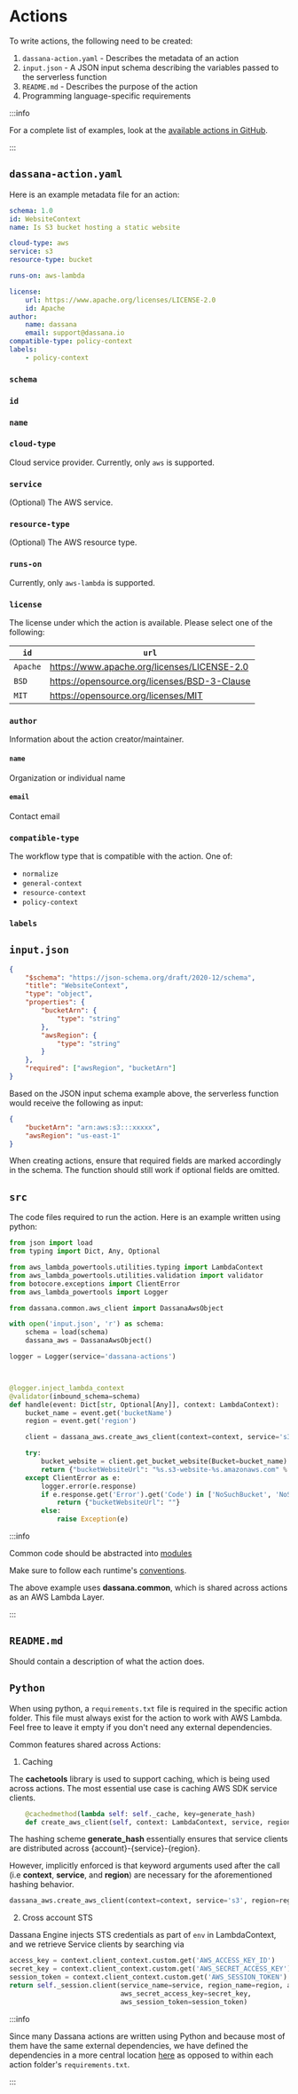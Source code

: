 # Actions


<Actions />

To write actions, the following need to be created:

1. `dassana-action.yaml` - Describes the metadata of an action
2. `input.json` - A JSON input schema describing the variables passed to the serverless function
3. `README.md` - Describes the purpose of the action
4. Programming language-specific requirements

:::info

For a complete list of examples, look at the [available actions in GitHub](https://github.com/dassana-io/dassana/tree/main/content/actions).

:::

## `dassana-action.yaml`

Here is an example metadata file for an action:

```yaml title="content/actions/website-context/dassana-action.yaml"
schema: 1.0
id: WebsiteContext
name: Is S3 bucket hosting a static website

cloud-type: aws
service: s3
resource-type: bucket

runs-on: aws-lambda

license:
    url: https://www.apache.org/licenses/LICENSE-2.0
    id: Apache
author:
    name: dassana
    email: support@dassana.io
compatible-type: policy-context
labels:
    - policy-context
```


### `schema`

<Schema />

### `id`

<Id />

### `name`

<Name />

### `cloud-type`

Cloud service provider. Currently, only `aws` is supported.

### `service`

(Optional) The AWS service.

### `resource-type`

(Optional) The AWS resource type.

### `runs-on`

Currently, only `aws-lambda` is supported.

### `license`

The license under which the action is available. Please select one of the following:

| `id`     | `url`                                        |
| -------- | -------------------------------------------- |
| `Apache` | https://www.apache.org/licenses/LICENSE-2.0  |
| `BSD`    | https://opensource.org/licenses/BSD-3-Clause |
| `MIT`    | https://opensource.org/licenses/MIT          |

### `author`

Information about the action creator/maintainer.

#### `name`

Organization or individual name

#### `email`

Contact email

### `compatible-type`

The workflow type that is compatible with the action. One of:

-   `normalize`
-   `general-context`
-   `resource-context`
-   `policy-context`

### `labels`

<Labels />

## `input.json`

```json title="content/actions/website-context/input.json"
{
	"$schema": "https://json-schema.org/draft/2020-12/schema",
	"title": "WebsiteContext",
	"type": "object",
	"properties": {
		"bucketArn": {
			"type": "string"
		},
		"awsRegion": {
			"type": "string"
		}
	},
	"required": ["awsRegion", "bucketArn"]
}
```

Based on the JSON input schema example above, the serverless function would receive the following as input:

```json
{
	"bucketArn": "arn:aws:s3:::xxxxx",
	"awsRegion": "us-east-1"
}
```

When creating actions, ensure that required fields are marked accordingly in the schema. The function should still work if optional fields are omitted.

## `src`

The code files required to run the action. Here is an example written using python:

```py title="content/actions/website-context/src/handler.py"
from json import load
from typing import Dict, Any, Optional

from aws_lambda_powertools.utilities.typing import LambdaContext
from aws_lambda_powertools.utilities.validation import validator
from botocore.exceptions import ClientError
from aws_lambda_powertools import Logger

from dassana.common.aws_client import DassanaAwsObject

with open('input.json', 'r') as schema:
    schema = load(schema)
    dassana_aws = DassanaAwsObject()

logger = Logger(service='dassana-actions')



@logger.inject_lambda_context
@validator(inbound_schema=schema)
def handle(event: Dict[str, Optional[Any]], context: LambdaContext):
    bucket_name = event.get('bucketName')
    region = event.get('region')

    client = dassana_aws.create_aws_client(context=context, service='s3', region=region)

    try:
        bucket_website = client.get_bucket_website(Bucket=bucket_name)
        return {"bucketWebsiteUrl": "%s.s3-website-%s.amazonaws.com" % (bucket_name, region)}
    except ClientError as e:
        logger.error(e.response)
        if e.response.get('Error').get('Code') in ['NoSuchBucket', 'NoSuchWebsiteConfiguration']:
            return {"bucketWebsiteUrl": ""}
        else:
            raise Exception(e)


```

:::info

Common code should be abstracted into [modules](https://github.com/dassana-io/dassana/tree/main/content/pkg/deps)

Make sure to follow each runtime's [conventions](https://docs.aws.amazon.com/lambda/latest/dg/configuration-layers.html).

The above example uses **dassana.common**, which is shared across actions as an AWS Lambda Layer.

:::

## `README.md`

Should contain a description of what the action does.

## `Python`

When using python, a `requirements.txt` file is required in the specific action folder. This file must always exist for the action to work with AWS Lambda. Feel free to leave it empty if you don't need any external dependencies.

Common features shared across Actions:

1) Caching

The **cachetools** library is used to support caching, which is being used across actions. The most essential use case
is caching AWS SDK service clients.

```py title="content/pkg/deps/python/dassana/common/aws_client.py"
    @cachedmethod(lambda self: self._cache, key=generate_hash)
    def create_aws_client(self, context: LambdaContext, service, region: str) -> client:

```
The hashing scheme **generate_hash** essentially ensures that service clients are distributed across
{account}-{service}-{region}.

However, implicitly enforced is that keyword arguments used after the call (i.e **context**, **service**, and
**region**) are necessary for the aforementioned hashing behavior.

```py
dassana_aws.create_aws_client(context=context, service='s3', region=region) # Keyword Arguments i.e **kwargs
```

2) Cross account STS

Dassana Engine injects STS credentials as part of `env` in LambdaContext, and we retrieve Service clients by searching
via

```py title="Cross account"
access_key = context.client_context.custom.get('AWS_ACCESS_KEY_ID')
secret_key = context.client_context.custom.get('AWS_SECRET_ACCESS_KEY')
session_token = context.client_context.custom.get('AWS_SESSION_TOKEN')
return self._session.client(service_name=service, region_name=region, aws_access_key_id=access_key,
                            aws_secret_access_key=secret_key,
                            aws_session_token=session_token)
```

:::info

Since many Dassana actions are written using Python and because most of them have the same external dependencies, we have defined the dependencies in a more central location [here](https://github.com/dassana-io/dassana/blob/main/content/pkg/deps/python/requirements.txt) as opposed to within each action folder's `requirements.txt`.

:::
